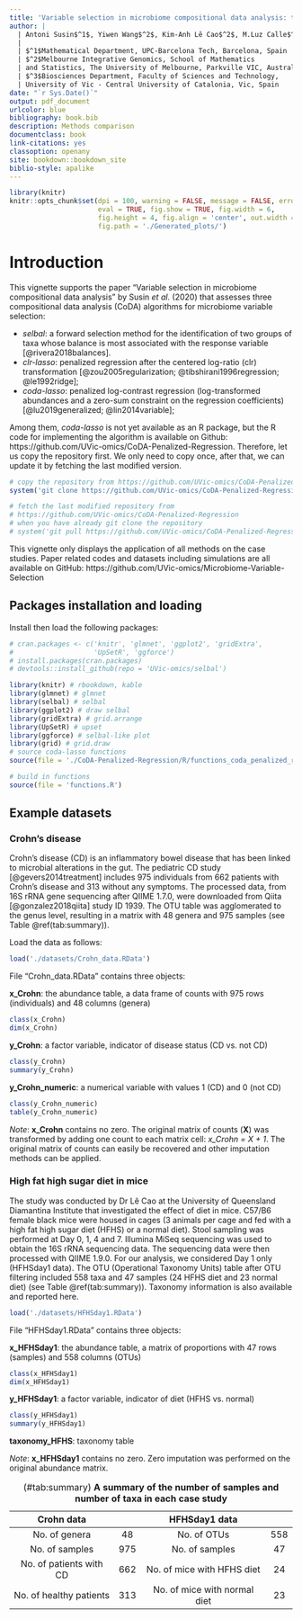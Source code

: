 ```yaml
--- 
title: 'Variable selection in microbiome compositional data analysis: tutorial'
author: |
  | Antoni Susin$^1$, Yiwen Wang$^2$, Kim-Anh Lê Cao$^2$, M.Luz Calle$^3$
  |        
  | $^1$Mathematical Department, UPC-Barcelona Tech, Barcelona, Spain
  | $^2$Melbourne Integrative Genomics, School of Mathematics
  | and Statistics, The University of Melbourne, Parkville VIC, Australia
  | $^3$Biosciences Department, Faculty of Sciences and Technology, 
  | University of Vic - Central University of Catalonia, Vic, Spain
date: "`r Sys.Date()`"
output: pdf_document
urlcolor: blue
bibliography: book.bib
description: Methods comparison
documentclass: book
link-citations: yes
classoption: openany
site: bookdown::bookdown_site
biblio-style: apalike
---
```


```r
library(knitr)
knitr::opts_chunk$set(dpi = 100, warning = FALSE, message = FALSE, error = FALSE, 
                      eval = TRUE, fig.show = TRUE, fig.width = 6, 
                      fig.height = 4, fig.align = 'center', out.width = '100%', 
                      fig.path = './Generated_plots/')

```

# Introduction 

This vignette supports the paper "Variable selection in microbiome compositional data analysis" by Susin *et al.* (2020) that assesses three compositional data analysis (CoDA) algorithms for microbiome variable selection:

* _selbal_: a forward selection method for the identification of two groups of taxa whose balance is most associated with the response variable [@rivera2018balances].
* _clr-lasso_: penalized regression after the centered log-ratio (clr) transformation [@zou2005regularization; @tibshirani1996regression; @le1992ridge]; 
* _coda-lasso_: penalized log-contrast regression (log-transformed abundances and a zero-sum constraint on the regression coefficients) [@lu2019generalized; @lin2014variable]; 

Among them, *coda-lasso* is not yet available as an R package, but the R code for implementing the algorithm is available on Github: 
https://github.com/UVic-omics/CoDA-Penalized-Regression. Therefore, let us copy the repository first. We only need to copy once, after that, we can update it by fetching the last modified version. 

```r
# copy the repository from https://github.com/UVic-omics/CoDA-Penalized-Regression
system('git clone https://github.com/UVic-omics/CoDA-Penalized-Regression')

# fetch the last modified repository from 
# https://github.com/UVic-omics/CoDA-Penalized-Regression
# when you have already git clone the repository
# system('git pull https://github.com/UVic-omics/CoDA-Penalized-Regression')
```

This vignette only displays the application of all methods on the case studies. Paper related codes and datasets including simulations are all available on GitHub: https://github.com/UVic-omics/Microbiome-Variable-Selection


## Packages installation and loading

Install then load the following packages:

```r
# cran.packages <- c('knitr', 'glmnet', 'ggplot2', 'gridExtra',
#                    'UpSetR', 'ggforce')
# install.packages(cran.packages)
# devtools::install_github(repo = 'UVic-omics/selbal')

library(knitr) # rbookdown, kable
library(glmnet) # glmnet
library(selbal) # selbal
library(ggplot2) # draw selbal
library(gridExtra) # grid.arrange
library(UpSetR) # upset
library(ggforce) # selbal-like plot
library(grid) # grid.draw
# source coda-lasso functions
source(file = './CoDA-Penalized-Regression/R/functions_coda_penalized_regression.R')

# build in functions
source(file = 'functions.R')

```

## Example datasets

### Crohn's disease

Crohn's disease (CD) is an inflammatory bowel disease that has been linked to microbial alterations in the gut. The pediatric CD study [@gevers2014treatment] includes 975 individuals from 662 patients with Crohn’s disease and 313 without any symptoms. The processed data, from 16S rRNA gene sequencing after QIIME 1.7.0, were downloaded from Qiita [@gonzalez2018qiita] study ID 1939. The OTU table was agglomerated to the genus level, resulting in a matrix with 48 genera and 975 samples (see Table \@ref(tab:summary)).

Load the data as follows:

```r
load('./datasets/Crohn_data.RData')
```

File "Crohn_data.RData" contains three objects: 

**x_Crohn**: the abundance table, a data frame of counts with 975 rows (individuals) and 48 columns (genera)

```r
class(x_Crohn)
dim(x_Crohn)
```


**y_Crohn**: a factor variable, indicator of disease status (CD vs. not CD)

```r
class(y_Crohn)
summary(y_Crohn)
```


**y_Crohn_numeric**: a numerical variable with values 1 (CD) and 0 (not CD)

```r
class(y_Crohn_numeric)
table(y_Crohn_numeric)
```


*Note*: **x_Crohn** contains no zero. The original matrix of counts (**X**) was transformed by adding one count to each matrix cell: *x_Crohn = X + 1*. The original matrix of counts can easily be recovered and other imputation methods can be applied.  


### High fat high sugar diet in mice

The study was conducted by Dr Lê Cao at the University of Queensland Diamantina Institute that investigated the effect of diet in mice. C57/B6 female black mice were housed in cages (3 animals per cage and fed with a high fat high sugar diet (HFHS) or a normal diet). Stool sampling was performed at Day 0, 1, 4 and 7. Illumina MiSeq sequencing was used to obtain the 16S rRNA sequencing data. The sequencing data were then processed with QIIME 1.9.0. For our analysis, we considered Day 1 only (HFHSday1 data). The OTU (Operational Taxonomy Units) table after OTU filtering included 558 taxa and 47 samples (24 HFHS diet and 23 normal diet) (see Table \@ref(tab:summary)). Taxonomy information is also available and reported here.

```r
load('./datasets/HFHSday1.RData')
```

File "HFHSday1.RData" contains three objects: 

**x_HFHSday1**: the abundance table, a matrix of proportions with 47 rows (samples) and 558 columns (OTUs)

```r
class(x_HFHSday1)
dim(x_HFHSday1)
```


**y_HFHSday1**:  a factor variable, indicator of diet (HFHS vs. normal)

```r
class(y_HFHSday1)
summary(y_HFHSday1)
```


**taxonomy_HFHS**:  taxonomy table

*Note*: **x_HFHSday1** contains no zero. Zero imputation was performed on the original abundance matrix.


| Crohn data          || HFHSday1 data        ||
|:-------:|:-------:|:-------:|:-------:|
| No. of genera | 48 | No. of OTUs | 558 |
| No. of samples | 975 | No. of samples | 47 |
| No. of patients with CD | 662 | No. of mice with HFHS diet | 24 |
| No. of healthy patients | 313 | No. of mice with normal diet | 23 |
Table: (\#tab:summary) **A summary of the number of samples and number of taxa in each case study**



